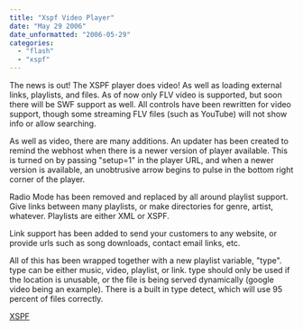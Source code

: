 ```yaml
---
title: "Xspf Video Player"
date: "May 29 2006"
date_unformatted: "2006-05-29"
categories: 
  - "flash"
  - "xspf"
---
```


The news is out! The XSPF player does video! As well as loading external links, playlists, and files. As of now only FLV video is supported, but soon there will be SWF support as well. All controls have been rewritten for video support, though some streaming FLV files (such as YouTube) will not show info or allow searching.

As well as video, there are many additions. An updater has been created to remind the webhost when there is a newer version of player available. This is turned on by passing "setup=1" in the player URL, and when a newer version is available, an unobtrusive arrow begins to pulse in the bottom right corner of the player.

Radio Mode has been removed and replaced by all around playlist support. Give links between many playlists, or make directories for genre, artist, whatever. Playlists are either XML or XSPF.

Link support has been added to send your customers to any website, or provide urls such as song downloads, contact email links, etc.

All of this has been wrapped together with a new playlist variable, "type". type can be either music, video, playlist, or link. type should only be used if the location is unusable, or the file is being served dynamically (google video being an example). There is a built in type detect, which will use 95 percent of files correctly.

[XSPF](http://lacymorrow.com/projects/xspf)
